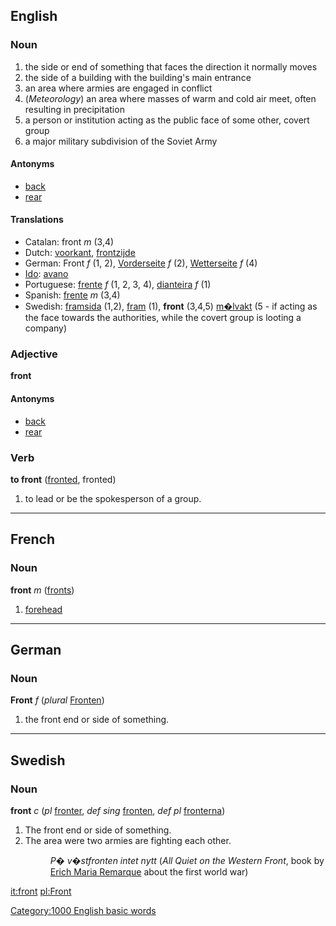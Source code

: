 ==English==
===Noun===
# the side or end of something that faces the direction it normally moves
# the side of a building with the building's main entrance
# an area where armies are engaged in conflict
# (''Meteorology'') an area where masses of warm and cold air meet, often resulting in precipitation
# a person or institution acting as the public face of some other, covert group
# a major military subdivision of the Soviet Army

====Antonyms====
*[[back]]
*[[rear]]

====Translations====
*Catalan: front ''m'' (3,4)
*Dutch: [[voorkant]], [[frontzijde]]
*German: Front ''f'' (1, 2), [[Vorderseite]] ''f'' (2), [[Wetterseite]] ''f'' (4)
*[[Ido]]: [[avano]]
*Portuguese: [[frente]] ''f'' (1, 2, 3, 4), [[dianteira]] ''f'' (1)
*Spanish: [[frente]] ''m'' (3,4)
*Swedish: [[framsida]] (1,2), [[fram]] (1), '''front''' (3,4,5) [[m�lvakt]] (5 - if acting as the face towards the authorities, while the covert group is looting a company) 

===Adjective===
'''front'''

====Antonyms====
*[[back]]
*[[rear]]

===Verb===
'''to front''' ([[fronted]], fronted)

# to lead or be the spokesperson of a group.

----

==French==
===Noun===
'''front''' ''m'' ([[fronts]])

# [[forehead]]

----

==German==
===Noun===
'''Front''' ''f'' (''plural'' [[Fronten]])

# the front end or side of something.

----
==Swedish==
===Noun===
'''front''' ''c'' (''pl'' [[fronter]], ''def sing'' [[fronten]], ''def pl'' [[fronterna]])

# The front end or side of something.
# The area were two armies are fighting each other.
#:''P� v�stfronten intet nytt'' (''All Quiet on the Western Front'', book by [[w:en:Erich Maria Remarque|Erich Maria Remarque]] about the first world war)

[[it:front]]
[[pl:Front]]
[[Category:1000 English basic words]]
